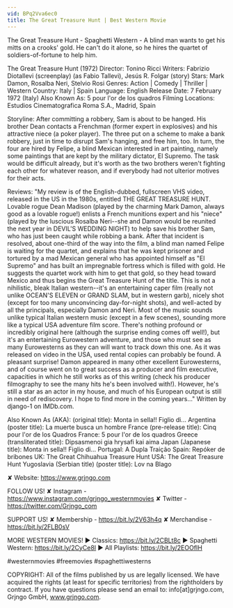 ```yaml
---
vid: BPq2Vva6ec0
title: The Great Treasure Hunt | Best Western Movie
---
```


The Great Treasure Hunt - Spaghetti Western - A blind man wants to get his mitts on a crooks' gold. He can't do it alone, so he hires the quartet of soldiers-of-fortune to help him. 

The Great Treasure Hunt (1972)
Director: Tonino Ricci
Writers: Fabrizio Diotallevi (screenplay) (as Fabio Tallevi), Jesús R. Folgar (story)
Stars: Mark Damon, Rosalba Neri, Stelvio Rosi 
Genres: Action | Comedy | Thriller | Western 
Country: Italy | Spain
Language: English
Release Date: 7 February 1972 (Italy) 
Also Known As: 5 pour l'or de los quadros 
Filming Locations: Estudios Cinematografica Roma S.A., Madrid, Spain 

Storyline:
After committing a robbery, Sam is about to be hanged. His brother Dean contacts a Frenchman (former expert in explosives) and his attractive niece (a poker player). The three put on a scheme to make a bank robbery, just in time to disrupt Sam's hanging, and free him, too. In turn, the four are hired by Felipe, a blind Mexican interested in art painting, namely some paintings that are kept by the military dictator, El Supremo. The task would be difficult already, but it's worth as the two brothers weren't fighting each other for whatever reason, and if everybody had not ulterior motives for their acts.

Reviews:
"My review is of the English-dubbed, fullscreen VHS video, released in the US in the 1980s, entitled THE GREAT TREASURE HUNT. Lovable rogue Dean Madison (played by the charming Mark Damon, always good as a lovable rogue!) enlists a French munitions expert and his "niece" (played by the luscious Rosalba Neri--she and Damon would be reunited the next year in DEVIL'S WEDDING NIGHT) to help save his brother Sam, who has just been caught while robbing a bank. After that incident is resolved, about one-third of the way into the film, a blind man named Felipe is waiting for the quartet, and explains that he was kept prisoner and tortured by a mad Mexican general who has appointed himself as "El Supremo" and has built an impregnable fortress which is filled with gold. He suggests the quartet work with him to get that gold, so they head toward Mexico and thus begins the Great Treasure Hunt of the title. This is not a nihilistic, bleak Italian western--it's an entertaining caper film (really not unlike OCEAN'S ELEVEN or GRAND SLAM, but in western garb), nicely shot (except for too many unconvincing day-for-night shots), and well-acted by all the principals, especially Damon and Neri. Most of the music sounds unlike typical Italian western music (except in a few scenes), sounding more like a typical USA adventure film score. There's nothing profound or incredibly original here (although the surprise ending comes off well!), but it's an entertaining Eurowestern adventure, and those who must see as many Eurowesterns as they can will want to track down this one. As it was released on video in the USA, used rental copies can probably be found. A pleasant surprise! Damon appeared in many other excellent Eurowesterns, and of course went on to great success as a producer and film executive, capacities in which he still works as of this writing (check his producer filmography to see the many hits he's been involved with!). However, he's still a star as an actor in my house, and much of his European output is still in need of rediscovery. I hope to find more in the coming years..." Written by django-1 on IMDb.com.

Also Known As (AKA):
(original title): Monta in sella!! Figlio di...
Argentina (poster title): La muerte busca un hombre
France (pre-release title): Cinq pour l'or de los Quadros
France: 5 pour l'or de los quadros
Greece (transliterated title): Dipsasmenoi gia hrysafi kai aima
Japan (Japanese title): Monta in sella!! Figlio di...
Portugal: A Dupla Traição
Spain: Repóker de bribones
UK: The Great Chihuahua Treasure Hunt
USA: The Great Treasure Hunt
Yugoslavia (Serbian title) (poster title): Lov na Blago

✘ Website: https://www.grjngo.com

FOLLOW US!
✘ Instagram - https://www.instagram.com/grjngo_westernmovies
✘ Twitter - https://twitter.com/Grjngo_com

SUPPORT US!
✘ Membership - https://bit.ly/2V63h4q
✘ Merchandise - https://bit.ly/2FLB0sV

MORE WESTERN MOVIES! 
► Classics: https://bit.ly/2CBLt8c 
► Spaghetti Western: https://bit.ly/2CyCe8I 
► All Playlists: https://bit.ly/2EOOfIH 

#westernmovies #freemovies #spaghettiwesterns

COPYRIGHT: All of the films published by us are legally licensed. We have acquired the rights (at least for specific territories) from the rightholders by contract. If you have questions please send an email to: info[at]grjngo.com, Grjngo GmbH, www.grjngo.com.